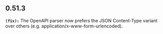## 0.51.3
**`(fix):`** The OpenAPI parser now prefers the JSON Content-Type variant over
others (e.g. application/x-www-form-urlencoded).


